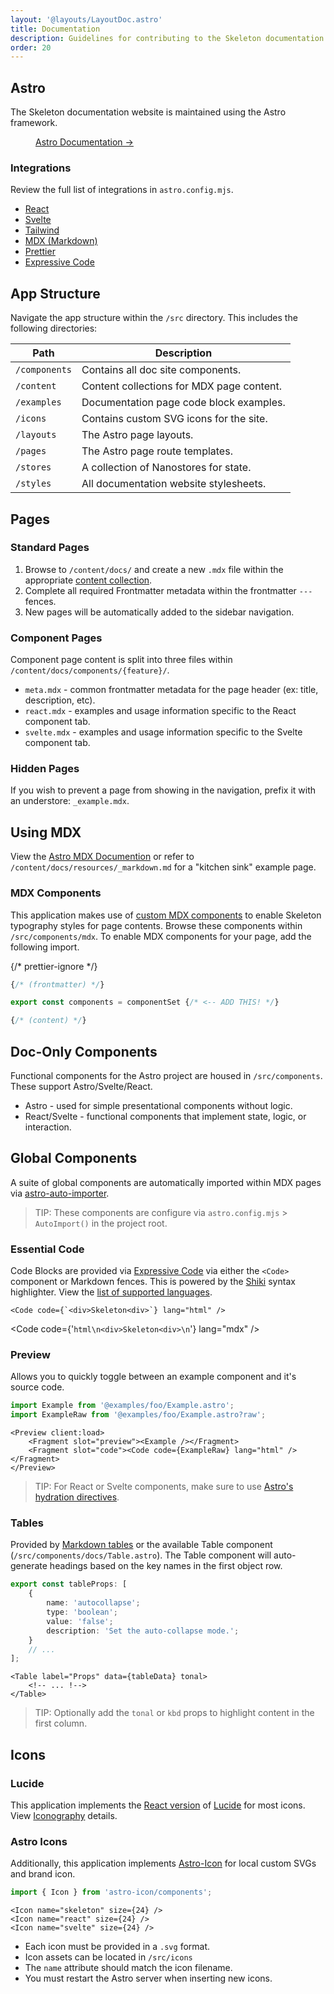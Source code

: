 ```yaml
---
layout: '@layouts/LayoutDoc.astro'
title: Documentation
description: Guidelines for contributing to the Skeleton documentation website.
order: 20
---
```



## Astro

The Skeleton documentation website is maintained using the Astro framework.

<figure class="linker">
	<a href="https://astro.build/" target="_blank" class="btn preset-filled">
		Astro Documentation &rarr;
	</a>
</figure>

### Integrations

Review the full list of integrations in `astro.config.mjs`.

- [React](https://docs.astro.build/en/guides/integrations-guide/react/)
- [Svelte](https://docs.astro.build/en/guides/integrations-guide/svelte/)
- [Tailwind](https://docs.astro.build/en/guides/integrations-guide/tailwind/)
- [MDX (Markdown)](https://docs.astro.build/en/guides/markdown-content/)
- [Prettier](https://docs.astro.build/en/editor-setup/#prettier)
- [Expressive Code](https://expressive-code.com/)

## App Structure

Navigate the app structure within the `/src` directory. This includes the following directories:

| Path          | Description                               |
| ------------- | ----------------------------------------- |
| `/components` | Contains all doc site components.         |
| `/content`    | Content collections for MDX page content. |
| `/examples`   | Documentation page code block examples.   |
| `/icons`      | Contains custom SVG icons for the site.   |
| `/layouts`    | The Astro page layouts.                   |
| `/pages`      | The Astro page route templates.           |
| `/stores`     | A collection of Nanostores for state.     |
| `/styles`     | All documentation website stylesheets.    |

## Pages

### Standard Pages

1. Browse to `/content/docs/` and create a new `.mdx` file within the appropriate [content collection](https://docs.astro.build/en/guides/content-collections/).
2. Complete all required Frontmatter metadata within the frontmatter `---` fences.
3. New pages will be automatically added to the sidebar navigation.

### Component Pages

Component page content is split into three files within `/content/docs/components/{feature}/`.

- `meta.mdx` - common frontmatter metadata for the page header (ex: title, description, etc).
- `react.mdx` - examples and usage information specific to the React component tab.
- `svelte.mdx` - examples and usage information specific to the Svelte component tab.

### Hidden Pages

If you wish to prevent a page from showing in the navigation, prefix it with an understore: `_example.mdx`.

## Using MDX

View the [Astro MDX Documention](https://docs.astro.build/en/guides/markdown-content/) or refer to `/content/docs/resources/_markdown.md` for a "kitchen sink" example page.

### MDX Components

This application makes use of [custom MDX components](https://mdxjs.com/table-of-components/) to enable Skeleton typography styles for page contents. Browse these components within `/src/components/mdx`. To enable MDX components for your page, add the following import.

{/* prettier-ignore */}
```ts
{/* (frontmatter) */}

export const components = componentSet {/* <-- ADD THIS! */}

{/* (content) */}
```

## Doc-Only Components

Functional components for the Astro project are housed in `/src/components`. These support Astro/Svelte/React.

- Astro - used for simple presentational components without logic.
- React/Svelte - functional components that implement state, logic, or interaction.

## Global Components

A suite of global components are automatically imported within MDX pages via [astro-auto-importer](https://github.com/delucis/astro-auto-import/tree/main/packages/astro-auto-import).

> TIP: These components are configure via `astro.config.mjs` > `AutoImport()` in the project root.

### Essential Code

Code Blocks are provided via [Expressive Code](https://expressive-code.com/) via either the `<Code>` component or Markdown fences. This is powered by the [Shiki](https://shiki.matsu.io/) syntax highlighter. View the [list of supported languages](https://github.com/shikijs/textmate-grammars-themes/blob/main/packages/tm-grammars/README.md).

```tsx
<Code code={`<div>Skeleton<div>`} lang="html" />
```

<Code code={'```html\n<div>Skeleton<div>\n```'} lang="mdx" />

### Preview

Allows you to quickly toggle between an example component and it's source code.

```ts
import Example from '@examples/foo/Example.astro';
import ExampleRaw from '@examples/foo/Example.astro?raw';
```

```astro
<Preview client:load>
	<Fragment slot="preview"><Example /></Fragment>
	<Fragment slot="code"><Code code={ExampleRaw} lang="html" /></Fragment>
</Preview>
```

> TIP: For React or Svelte components, make sure to use [Astro's hydration directives](https://docs.astro.build/en/guides/framework-components/#hydrating-interactive-components).

### Tables

Provided by [Markdown tables](https://www.tablesgenerator.com/markdown_tables) or the available Table component (`/src/components/docs/Table.astro`). The Table component will auto-generate headings based on the key names in the first object row.

```ts
export const tableProps: [
	{
		name: 'autocollapse';
		type: 'boolean';
		value: 'false';
		description: 'Set the auto-collapse mode.';
	}
	// ...
];
```

```svelte
<Table label="Props" data={tableData} tonal>
	<!-- ... !-->
</Table>
```

> TIP: Optionally add the `tonal` or `kbd` props to highlight content in the first column.

## Icons

### Lucide

This application implements the [React version](https://lucide.dev/guide/packages/lucide-react) of [Lucide](https://lucide.dev/) for most icons. View <a href="/docs/integrations/iconography/svelte" class="anchor">Iconography</a> details.

### Astro Icons

Additionally, this application implements [Astro-Icon](https://www.astroicon.dev/) for local custom SVGs and brand icon.

```ts
import { Icon } from 'astro-icon/components';
```

```tsx
<Icon name="skeleton" size={24} />
<Icon name="react" size={24} />
<Icon name="svelte" size={24} />
```

- Each icon must be provided in a `.svg` format.
- Icon assets can be located in `/src/icons`
- The `name` attribute should match the icon filename.
- You must restart the Astro server when inserting new icons.
